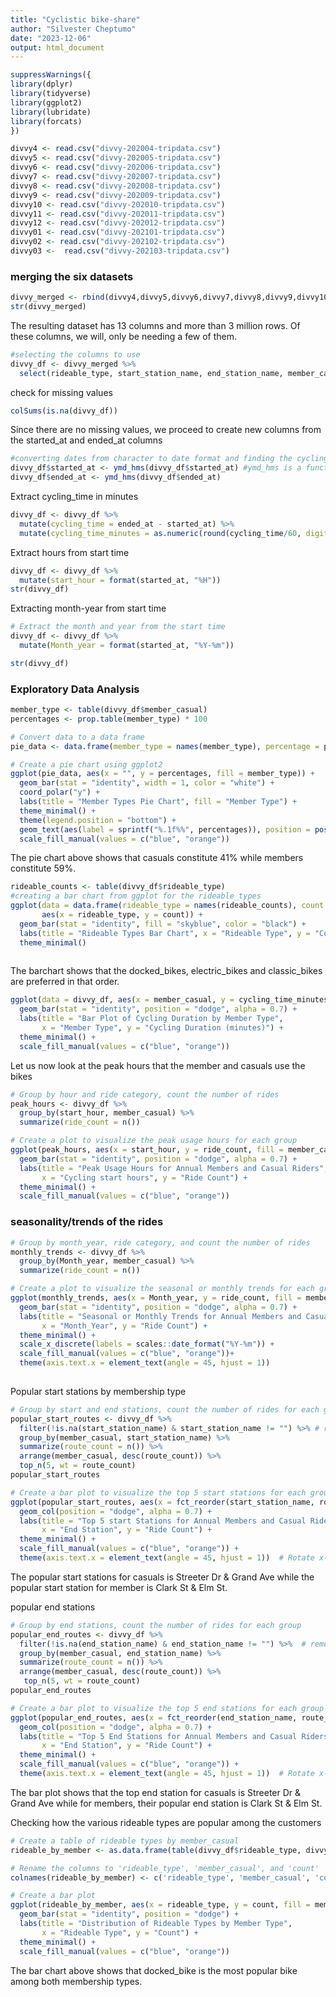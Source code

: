 ---
title: "Cyclistic bike-share"
author: "Silvester Cheptumo"
date: "2023-12-06"
output: html_document
---

```{r}
suppressWarnings({
library(dplyr)
library(tidyverse)
library(ggplot2)
library(lubridate)
library(forcats)
})
```

```{r}
divvy4 <- read.csv("divvy-202004-tripdata.csv")
divvy5 <- read.csv("divvy-202005-tripdata.csv")
divvy6 <- read.csv("divvy-202006-tripdata.csv")
divvy7 <- read.csv("divvy-202007-tripdata.csv")
divvy8 <- read.csv("divvy-202008-tripdata.csv")
divvy9 <- read.csv("divvy-202009-tripdata.csv")
divvy10 <- read.csv("divvy-202010-tripdata.csv")
divvy11 <- read.csv("divvy-202011-tripdata.csv")
divvy12 <- read.csv("divvy-202012-tripdata.csv")
divvy01 <- read.csv("divvy-202101-tripdata.csv")
divvy02 <- read.csv("divvy-202102-tripdata.csv")
divvy03 <-  read.csv("divvy-202103-tripdata.csv")
```

### merging the six datasets
```{r}
divvy_merged <- rbind(divvy4,divvy5,divvy6,divvy7,divvy8,divvy9,divvy10, divvy11, divvy12, divvy01, divvy02, divvy03)
str(divvy_merged)
```
The resulting dataset has 13 columns and more than 3 million rows. Of these columns, we will, only be needing a few of them. 

```{r}
#selecting the columns to use
divvy_df <- divvy_merged %>%
  select(rideable_type, start_station_name, end_station_name, member_casual, started_at, ended_at)
```

check for missing values 
```{r}
colSums(is.na(divvy_df))
```
Since there are no missing values, we proceed to create new columns from the started_at and ended_at columns

```{r}
#converting dates from character to date format and finding the cycling duration
divvy_df$started_at <- ymd_hms(divvy_df$started_at) #ymd_hms is a function in lubridate library
divvy_df$ended_at <- ymd_hms(divvy_df$ended_at)
```

Extract cycling_time in minutes
```{r}
divvy_df <- divvy_df %>%
  mutate(cycling_time = ended_at - started_at) %>%
  mutate(cycling_time_minutes = as.numeric(round(cycling_time/60, digits=2)))
```

Extract hours from start time
```{r}
divvy_df <- divvy_df %>%
  mutate(start_hour = format(started_at, "%H"))
str(divvy_df)
```

Extracting month-year from start time
```{r}
# Extract the month and year from the start time
divvy_df <- divvy_df %>%
  mutate(Month_year = format(started_at, "%Y-%m"))
```

```{r}
str(divvy_df)
```


### Exploratory Data Analysis
```{r}

member_type <- table(divvy_df$member_casual)
percentages <- prop.table(member_type) * 100

# Convert data to a data frame
pie_data <- data.frame(member_type = names(member_type), percentage = percentages)

# Create a pie chart using ggplot2
ggplot(pie_data, aes(x = "", y = percentages, fill = member_type)) +
  geom_bar(stat = "identity", width = 1, color = "white") +
  coord_polar("y") +
  labs(title = "Member Types Pie Chart", fill = "Member Type") +
  theme_minimal() +
  theme(legend.position = "bottom") +
  geom_text(aes(label = sprintf("%.1f%%", percentages)), position = position_stack(vjust = 0.5)) +
  scale_fill_manual(values = c("blue", "orange"))
```
The pie chart above shows that casuals constitute 41% while members constitute 59%. 


```{r}
rideable_counts <- table(divvy_df$rideable_type)
#creating a bar chart from ggplot for the rideable_types
ggplot(data = data.frame(rideable_type = names(rideable_counts), count = as.numeric(rideable_counts)),
       aes(x = rideable_type, y = count)) +
  geom_bar(stat = "identity", fill = "skyblue", color = "black") +
  labs(title = "Rideable Types Bar Chart", x = "Rideable Type", y = "Count") +
  theme_minimal()
  
```
The barchart shows that the docked_bikes, electric_bikes and classic_bikes are preferred in that order. 

```{r}
ggplot(data = divvy_df, aes(x = member_casual, y = cycling_time_minutes, fill = member_casual)) +
  geom_bar(stat = "identity", position = "dodge", alpha = 0.7) +
  labs(title = "Bar Plot of Cycling Duration by Member Type",
       x = "Member Type", y = "Cycling Duration (minutes)") +
  theme_minimal() +
  scale_fill_manual(values = c("blue", "orange"))
```


Let us  now look at the peak hours that the member and casuals use the bikes
```{r}
# Group by hour and ride category, count the number of rides
peak_hours <- divvy_df %>%
  group_by(start_hour, member_casual) %>%
  summarize(ride_count = n())

# Create a plot to visualize the peak usage hours for each group
ggplot(peak_hours, aes(x = start_hour, y = ride_count, fill = member_casual)) +
  geom_bar(stat = "identity", position = "dodge", alpha = 0.7) +
  labs(title = "Peak Usage Hours for Annual Members and Casual Riders",
       x = "Cycling start hours", y = "Ride Count") +
  theme_minimal() +
  scale_fill_manual(values = c("blue", "orange"))
```

### seasonality/trends of the rides
```{r}
# Group by month_year, ride category, and count the number of rides
monthly_trends <- divvy_df %>%
  group_by(Month_year, member_casual) %>%
  summarize(ride_count = n())

# Create a plot to visualize the seasonal or monthly trends for each group
ggplot(monthly_trends, aes(x = Month_year, y = ride_count, fill = member_casual)) +
  geom_bar(stat = "identity", position = "dodge", alpha = 0.7) +
  labs(title = "Seasonal or Monthly Trends for Annual Members and Casual Riders",
       x = "Month_Year", y = "Ride Count") +
  theme_minimal() +
  scale_x_discrete(labels = scales::date_format("%Y-%m")) +
  scale_fill_manual(values = c("blue", "orange"))+
  theme(axis.text.x = element_text(angle = 45, hjust = 1))
 
```


Popular start stations by membership type
```{r}
# Group by start and end stations, count the number of rides for each group
popular_start_routes <- divvy_df %>%
  filter(!is.na(start_station_name) & start_station_name != "") %>% # remove rows with empty start_station
  group_by(member_casual, start_station_name) %>%
  summarize(route_count = n()) %>%
  arrange(member_casual, desc(route_count)) %>%
  top_n(5, wt = route_count)
popular_start_routes

# Create a bar plot to visualize the top 5 start stations for each group
ggplot(popular_start_routes, aes(x = fct_reorder(start_station_name, route_count), y = route_count, fill = member_casual)) +
  geom_col(position = "dodge", alpha = 0.7) +
  labs(title = "Top 5 start Stations for Annual Members and Casual Riders",
       x = "End Station", y = "Ride Count") +
  theme_minimal() +
  scale_fill_manual(values = c("blue", "orange")) +
  theme(axis.text.x = element_text(angle = 45, hjust = 1))  # Rotate x-axis labels for better readability
```
The popular start stations for casuals is Streeter Dr & Grand Ave while the popular start station for member is Clark St & Elm St. 

popular end stations
```{r}
# Group by end stations, count the number of rides for each group
popular_end_routes <- divvy_df %>%
  filter(!is.na(end_station_name) & end_station_name != "") %>%  # remove rows with empty end station
  group_by(member_casual, end_station_name) %>%
  summarize(route_count = n()) %>%
  arrange(member_casual, desc(route_count)) %>%
   top_n(5, wt = route_count)
popular_end_routes

# Create a bar plot to visualize the top 5 end stations for each group
ggplot(popular_end_routes, aes(x = fct_reorder(end_station_name, route_count), y = route_count, fill = member_casual)) +
  geom_col(position = "dodge", alpha = 0.7) +
  labs(title = "Top 5 End Stations for Annual Members and Casual Riders",
       x = "End Station", y = "Ride Count") +
  theme_minimal() +
  scale_fill_manual(values = c("blue", "orange")) +
  theme(axis.text.x = element_text(angle = 45, hjust = 1))  # Rotate x-axis labels for better readability
```

The bar plot shows that the top end station for casuals is Streeter Dr & Grand Ave while for members, their popular end station is Clark St & Elm St. 

Checking how the various rideable types are popular among the customers

```{r}
# Create a table of rideable types by member_casual
rideable_by_member <- as.data.frame(table(divvy_df$rideable_type, divvy_df$member_casual))

# Rename the columns to 'rideable_type', 'member_casual', and 'count'
colnames(rideable_by_member) <- c('rideable_type', 'member_casual', 'count')

# Create a bar plot
ggplot(rideable_by_member, aes(x = rideable_type, y = count, fill = member_casual)) +
  geom_bar(stat = "identity", position = "dodge") +
  labs(title = "Distribution of Rideable Types by Member Type",
       x = "Rideable Type", y = "Count") +
  theme_minimal() +
  scale_fill_manual(values = c("blue", "orange"))
```
The bar chart above shows that docked_bike is the most popular bike among both membership types. 


